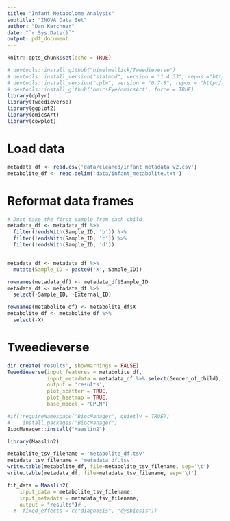 ```yaml
---
title: "Infant Metabolome Analysis"
subtitle: "INOVA Data Set"
author: "Dan Kerchner"
date: "`r Sys.Date()`"
output: pdf_document
---
```


```r
knitr::opts_chunk$set(echo = TRUE)
```

```r
# devtools::install_github("himelmallick/Tweedieverse")
# devtools::install_version("statmod", version = "1.4.33", repos ="http://cran.us.r-project.org")
# devtools::install_version("cplm", version = "0.7-8", repos = "http://cran.us.r-project.org")
# devtools::install_github('omicsEye/omicsArt', force = TRUE)
library(dplyr)
library(Tweedieverse)
library(ggplot2)
library(omicsArt)
library(cowplot)
```

# Load data 
```r
metadata_df <- read.csv('data/cleaned/infant_metadata_v2.csv')
metabolite_df <- read.delim('data/infant_metabolite.txt')
```

# Reformat data frames 

```r
# Just take the first sample from each child
metadata_df <- metadata_df %>%
  filter(!endsWith(Sample_ID, 'b')) %>%
  filter(!endsWith(Sample_ID, 'c')) %>%
  filter(!endsWith(Sample_ID, 'd'))


metadata_df <- metadata_df %>%
  mutate(Sample_ID = paste0('X', Sample_ID))

rownames(metadata_df) <- metadata_df$Sample_ID
metadata_df <- metadata_df %>%
  select(-Sample_ID, -External_ID)

rownames(metabolite_df) <- metabolite_df$X
metabolite_df <- metabolite_df %>%
  select(-X)

```


# Tweedieverse

```r

dir.create('results', showWarnings = FALSE)
Tweedieverse(input_features = metabolite_df,
             input_metadata = metadata_df %>% select(Gender_of_child),
             output = 'results',
             plot_scatter = TRUE,
             plot_heatmap = TRUE,
             base_model = "CPLM")
```

```r
#if(!requireNamespace("BiocManager", quietly = TRUE))
#    install.packages("BiocManager")
BiocManager::install("Maaslin2")
```

```r
library(Maaslin2)

metabolite_tsv_filename = 'metabolite_df.tsv'
metadata_tsv_filename = 'metadata_df.tsv'
write.table(metabolite_df, file=metabolite_tsv_filename, sep='\t')
write.table(metadata_df, file=metadata_tsv_filename, sep='\t')

fit_data = Maaslin2(
    input_data = metabolite_tsv_filename, 
    input_metadata = metadata_tsv_filename, 
    output = "results")# , 
  #  fixed_effects = c("diagnosis", "dysbiosis"))
```

